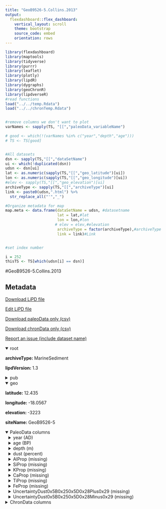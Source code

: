 ```yaml
---
title: "GeoB9526-5.Collins.2013"
output: 
  flexdashboard::flex_dashboard:
    vertical_layout: scroll
    theme: bootstrap
    source_code: embed
    orientation: rows
---
```


```r
library(flexdashboard)
library(maptools)
library(tidyverse)
library(purrr)
library(leaflet)
library(plotly)
library(lipdR)
library(dygraphs)
library(geoChronR)
library(lipdverseR)
#read functions
load("../../temp.Rdata")
load("../../chronTemp.Rdata")


#remove columns we don't want to plot
varNames <- sapply(TS, "[[","paleoData_variableName")

# good <- which(!(varNames %in% c("year","depth","age")))
# TS <- TS[good]


#All datasets
dsn <- sapply(TS,"[[","dataSetName")
ui <- which(!duplicated(dsn))
udsn <- dsn[ui]
lat <- as.numeric(sapply(TS,"[[","geo_latitude")[ui])
lon <- as.numeric(sapply(TS,"[[","geo_longitude")[ui])
#elev <- sapply(TS,"[[","geo_elevation")[ui]
archiveType <- sapply(TS,"[[","archiveType")[ui]
link <- paste0(udsn,".html") %>% 
  str_replace_all("'","_")

#Organize metadata for map
map.meta <- data.frame(dataSetName = udsn, #datasetname
                       lat = lat,#lat
                       lon = lon,#lon
                      # elev = elev,#elevation
                       archiveType = factor(archiveType),#archiveType
                       link = link)#Link


#set index number

i = 252
thisTS <- TS[which(udsn[i] == dsn)]
```
#GeoB9526-5.Collins.2013

Metadata {.sidebar}
-------------------------------------
[Download LiPD file](GeoB9526-5.Collins.2013.lpd)
            

[Edit LiPD file](http://lipd.net/playground?source=http://lipdverse.org/globalHolocene/0_25_5/GeoB9526-5.Collins.2013.lpd)
            

[Download paleoData only (csv)](GeoB9526-5.Collins.2013.csv)
            

[Download chronData only (csv)](GeoB9526-5.Collins.2013-chron.csv)
            

[Report an issue (include dataset name)](https://github.com/nickmckay/LiPDverse/issues)

<details open style="margin-left: 0px">
<summary>root</summary>
<p style="margin-left: 0px"><strong>archiveType: </strong>MarineSediment
<p style="margin-left: 0px"><strong>lipdVersion: </strong>1.3
</details>
<details>
<summary>pub</summary>
<details style="margin-left: 10px">
<summary>pub1</summary>
<p style="margin-left: 10px"><strong>author: </strong>list(list(name = "Collins, J. A."), list(name = "Govin, A."), list(name = "Mulitza, S."), list(name = "Heslop, D."), list(name = "Zabel, M."), list(name = "Hartmann, J."), list(name = "Roehl, U."), list(name = "Wefer, G."))
<p style="margin-left: 10px"><strong>citeKey: </strong>collins2013abruptshiftsofthesaharasa
<p style="margin-left: 10px"><strong>journal: </strong>Climate of the Past
<p style="margin-left: 10px"><strong>volume: </strong>9
<p style="margin-left: 10px"><strong>title: </strong>Abrupt shifts of the Sahara–Sahel boundary during Heinrich stadials
</details>
<details style="margin-left: 10px">
<summary>pub2</summary>
<p style="margin-left: 10px"><strong>author: </strong>list(list(name = NA))
</details>
</details>
<details open style="margin-left: 0px">
<summary>geo</summary>
<p style="margin-left: 0px"><strong>latitude: </strong>12.435
<p style="margin-left: 0px"><strong>longitude: </strong>-18.0567
<p style="margin-left: 0px"><strong>elevation: </strong>-3223
<p style="margin-left: 0px"><strong>siteName: </strong>GeoB9526-5
</details>
<details open>
<summary>PaleoData columns</summary>
<details style="margin-left: 10px">
<summary>year (AD)</summary>
<p style="margin-left: 10px"><strong>TSid: </strong>RT0HoE24CVl
<p style="margin-left: 10px"><strong>variableName: </strong>year
<p style="margin-left: 10px"><strong>units: </strong>AD
<p style="margin-left: 10px"><strong>description: </strong>Year AD
</details>
<details style="margin-left: 10px">
<summary>age (BP)</summary>
<p style="margin-left: 10px"><strong>TSid: </strong>R8hSOF1L0qi
<p style="margin-left: 10px"><strong>variableName: </strong>age
<p style="margin-left: 10px"><strong>units: </strong>BP
<p style="margin-left: 10px"><strong>description: </strong>Years before present (1950) BP
</details>
<details style="margin-left: 10px">
<summary>depth (m)</summary>
<p style="margin-left: 10px"><strong>TSid: </strong>RELC3km7i10
<p style="margin-left: 10px"><strong>variableName: </strong>depth
<p style="margin-left: 10px"><strong>units: </strong>m
<p style="margin-left: 10px"><strong>description: </strong>depth
</details>
<details style="margin-left: 10px">
<summary>dust (percent)</summary>
<p style="margin-left: 10px"><strong>TSid: </strong>LPD77171425xxx
<p style="margin-left: 10px"><strong>variableName: </strong>dust
<p style="margin-left: 10px"><strong>units: </strong>percent
<p style="margin-left: 10px"><strong>useInGlobalTemperatureAnalysis: </strong>FALSE
<details>
<summary>interpretation</summary>
<details style="margin-left: 20px">
<summary>1</summary>
<p style="margin-left: 20px"><strong>direction: </strong>negative
<p style="margin-left: 20px"><strong>interpDirection: </strong>negative
<p style="margin-left: 20px"><strong>scope: </strong>climate
<p style="margin-left: 20px"><strong>seasonality: </strong>Summer
<p style="margin-left: 20px"><strong>variable: </strong>M
<p style="margin-left: 20px"><strong>variableDetail: </strong>monsoon
</details>
</details>
</details>
<details style="margin-left: 10px">
<summary>AlProp (missing)</summary>
<p style="margin-left: 10px"><strong>TSid: </strong>LPD87fd8d60xxx
<p style="margin-left: 10px"><strong>variableName: </strong>AlProp
<p style="margin-left: 10px"><strong>units: </strong>missing
<p style="margin-left: 10px"><strong>useInGlobalTemperatureAnalysis: </strong>FALSE
</details>
<details style="margin-left: 10px">
<summary>SiProp (missing)</summary>
<p style="margin-left: 10px"><strong>TSid: </strong>LPD5578b6f4xxx
<p style="margin-left: 10px"><strong>variableName: </strong>SiProp
<p style="margin-left: 10px"><strong>units: </strong>missing
<p style="margin-left: 10px"><strong>useInGlobalTemperatureAnalysis: </strong>FALSE
</details>
<details style="margin-left: 10px">
<summary>KProp (missing)</summary>
<p style="margin-left: 10px"><strong>TSid: </strong>LPDbe7e0702xxx
<p style="margin-left: 10px"><strong>variableName: </strong>KProp
<p style="margin-left: 10px"><strong>units: </strong>missing
<p style="margin-left: 10px"><strong>useInGlobalTemperatureAnalysis: </strong>FALSE
</details>
<details style="margin-left: 10px">
<summary>CaProp (missing)</summary>
<p style="margin-left: 10px"><strong>TSid: </strong>LPD6375b741xxx
<p style="margin-left: 10px"><strong>variableName: </strong>CaProp
<p style="margin-left: 10px"><strong>units: </strong>missing
<p style="margin-left: 10px"><strong>useInGlobalTemperatureAnalysis: </strong>FALSE
</details>
<details style="margin-left: 10px">
<summary>TiProp (missing)</summary>
<p style="margin-left: 10px"><strong>TSid: </strong>LPD03892251xxx
<p style="margin-left: 10px"><strong>variableName: </strong>TiProp
<p style="margin-left: 10px"><strong>units: </strong>missing
<p style="margin-left: 10px"><strong>useInGlobalTemperatureAnalysis: </strong>FALSE
</details>
<details style="margin-left: 10px">
<summary>FeProp (missing)</summary>
<p style="margin-left: 10px"><strong>TSid: </strong>LPD6493a31exxx
<p style="margin-left: 10px"><strong>variableName: </strong>FeProp
<p style="margin-left: 10px"><strong>units: </strong>missing
<p style="margin-left: 10px"><strong>useInGlobalTemperatureAnalysis: </strong>FALSE
</details>
<details style="margin-left: 10px">
<summary>UncertaintyDust0x5B0x250x5D0x28Plus0x29 (missing)</summary>
<p style="margin-left: 10px"><strong>TSid: </strong>LPD5eec1767xxx
<p style="margin-left: 10px"><strong>variableName: </strong>UncertaintyDust0x5B0x250x5D0x28Plus0x29
<p style="margin-left: 10px"><strong>units: </strong>missing
<p style="margin-left: 10px"><strong>useInGlobalTemperatureAnalysis: </strong>FALSE
</details>
<details style="margin-left: 10px">
<summary>UncertaintyDust0x5B0x250x5D0x28Minus0x29 (missing)</summary>
<p style="margin-left: 10px"><strong>TSid: </strong>LPDf41c0fcfxxx
<p style="margin-left: 10px"><strong>variableName: </strong>UncertaintyDust0x5B0x250x5D0x28Minus0x29
<p style="margin-left: 10px"><strong>units: </strong>missing
<p style="margin-left: 10px"><strong>useInGlobalTemperatureAnalysis: </strong>FALSE
</details>
<details>
<summary>ChronData columns</summary>
<details style="margin-left: 10px">
<summary>age ()</summary>
<p style="margin-left: 10px"><strong>TSid: </strong>LPDe7708f4b
<p style="margin-left: 10px"><strong>variableName: </strong>age
</details>
<details style="margin-left: 10px">
<summary>dummy2 ()</summary>
<p style="margin-left: 10px"><strong>TSid: </strong>LPD1cc72e30
<p style="margin-left: 10px"><strong>variableName: </strong>dummy2
</details>
<details style="margin-left: 10px">
<summary>dummy3 ()</summary>
<p style="margin-left: 10px"><strong>TSid: </strong>LPD9979b697
<p style="margin-left: 10px"><strong>variableName: </strong>dummy3
</details>
<details style="margin-left: 10px">
<summary>dummy4 ()</summary>
<p style="margin-left: 10px"><strong>TSid: </strong>LPD257214a7
<p style="margin-left: 10px"><strong>variableName: </strong>dummy4
</details>
<details style="margin-left: 10px">
<summary>dummy5 ()</summary>
<p style="margin-left: 10px"><strong>TSid: </strong>LPD80155fb9
<p style="margin-left: 10px"><strong>variableName: </strong>dummy5
</details>
<details style="margin-left: 10px">
<summary>dummy6 ()</summary>
<p style="margin-left: 10px"><strong>TSid: </strong>LPDe86e42a4
<p style="margin-left: 10px"><strong>variableName: </strong>dummy6
</details>
<details style="margin-left: 10px">
<summary>dummy7 ()</summary>
<p style="margin-left: 10px"><strong>TSid: </strong>LPD24503af4
<p style="margin-left: 10px"><strong>variableName: </strong>dummy7
</details>
<details style="margin-left: 10px">
<summary>dummy8 ()</summary>
<p style="margin-left: 10px"><strong>TSid: </strong>LPD9f859727
<p style="margin-left: 10px"><strong>variableName: </strong>dummy8
</details>
<details style="margin-left: 10px">
<summary>dummy9 ()</summary>
<p style="margin-left: 10px"><strong>TSid: </strong>LPD248cb8ef
<p style="margin-left: 10px"><strong>variableName: </strong>dummy9
</details>
<details style="margin-left: 10px">
<summary>dummy10 ()</summary>
<p style="margin-left: 10px"><strong>TSid: </strong>LPD74e8d312
<p style="margin-left: 10px"><strong>variableName: </strong>dummy10
</details>

Row {.tabset .tabset-fade}
-----------------------------------------------------------------------

### Sitemap

```r
  map.meta.split <- split(map.meta, map.meta$archiveType)


factpal <- colorFactor("Paired",map.meta$archiveType)
buff <- 15
l <- leaflet() %>% 
  addTiles() %>% 
  fitBounds(map.meta$lon[i]-buff,map.meta$lat[i]-buff,map.meta$lon[i]+buff,map.meta$lat[i]+buff)
  

  
  
names(map.meta.split) %>%
  purrr::walk( function(df) {
    l <<- l %>%
      addMarkers(data=map.meta.split[[df]],
                 lng=~lon, lat=~lat,
                 label=~as.character(archiveType),
                 popup=~paste(str_c('Dataset: <a href="',link,'">',dataSetName,'</a>'),
                                 # str_c("Elevation: ",elev),
                                  str_c("Archive Type: ",archiveType),
                                  sep = "<br>"),
                 group = df,
                 clusterOptions = markerClusterOptions(removeOutsideVisibleBounds = F),
                 labelOptions = labelOptions(noHide = F,
                                             direction = 'auto'))
  })

l %>%
  addLayersControl(position = "bottomleft",
    overlayGroups = names(map.meta.split),
    options = layersControlOptions(collapsed = FALSE,
                                   opacity = 0.8)
  )
```

### Search the LiPDverse (Beta! doesn't work well yet)
```r
#Add google search bar
htmltools::includeHTML("../../googleSearchChunk.html")
```


Row {.tabset .tabset-fade}
-----------------------------------------------------------------------

### dust (percent)
```r
plotCol(thisTS,ind = 10)
```

### AlProp (missing)
```r
plotCol(thisTS,ind = 1)
```

### SiProp (missing)
```r
plotCol(thisTS,ind = 5)
```

### KProp (missing)
```r
plotCol(thisTS,ind = 6)
```

### CaProp (missing)
```r
plotCol(thisTS,ind = 7)
```

### TiProp (missing)
```r
plotCol(thisTS,ind = 8)
```

### FeProp (missing)
```r
plotCol(thisTS,ind = 9)
```

### UncertaintyDust0x5B0x250x5D0x28Plus0x29 (missing)
```r
plotCol(thisTS,ind = 11)
```

### UncertaintyDust0x5B0x250x5D0x28Minus0x29 (missing)
```r
plotCol(thisTS,ind = 12)
```

Row {.tabset .tabset-fade}
-----------------------------------------------------------------------

### age ()
```r
plotCol(chronTS,ind = 1)
```

### dummy2 ()
```r
plotCol(chronTS,ind = 2)
```

### dummy3 ()
```r
plotCol(chronTS,ind = 3)
```

### dummy4 ()
```r
plotCol(chronTS,ind = 4)
```

### dummy5 ()
```r
plotCol(chronTS,ind = 5)
```

### dummy6 ()
```r
plotCol(chronTS,ind = 6)
```

### dummy7 ()
```r
plotCol(chronTS,ind = 7)
```

### dummy8 ()
```r
plotCol(chronTS,ind = 8)
```

### dummy9 ()
```r
plotCol(chronTS,ind = 9)
```

### dummy10 ()
```r
plotCol(chronTS,ind = 10)
```
